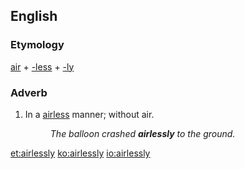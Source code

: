 ==English==

===Etymology===
[[air]] + [[-less]] + [[-ly]]

===Adverb===
{{en-adv}}

# In a [[airless]] manner; without air.
#: ''The balloon crashed '''airlessly''' to the ground.''

[[et:airlessly]]
[[ko:airlessly]]
[[io:airlessly]]